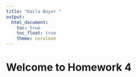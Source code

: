 ```yaml
---
title: "Kaila Boyer "
output: 
  html_document:
    toc: true
    toc_float: true
    theme: cerulean
---
```


# Welcome to Homework 4

